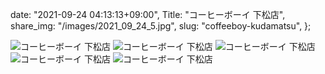   date: "2021-09-24 04:13:13+09:00",
  Title: "コーヒーボーイ 下松店",
  share_img: "/images/2021_09_24_5.jpg",
  slug: "coffeeboy-kudamatsu",
};

![コーヒーボーイ 下松店](/images/2021_09_24_1.jpg)
![コーヒーボーイ 下松店](/images/2021_09_24_2.jpg)
![コーヒーボーイ 下松店](/images/2021_09_24_3.jpg)
![コーヒーボーイ 下松店](/images/2021_09_24_4.jpg)
![コーヒーボーイ 下松店](/images/2021_09_24_5.jpg)
